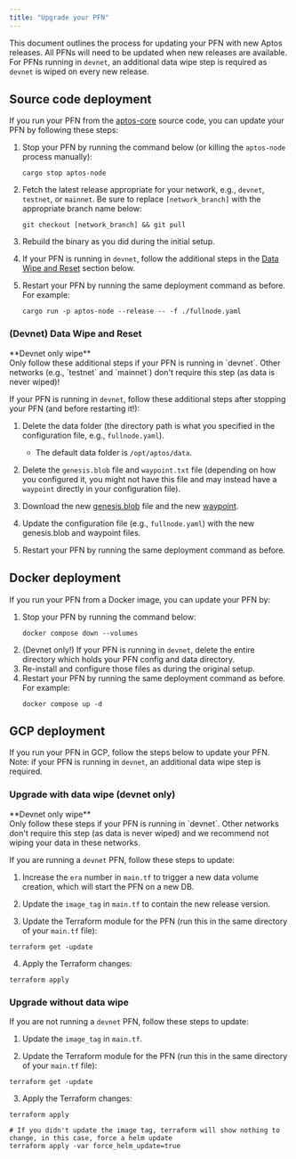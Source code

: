 ```yaml
---
title: "Upgrade your PFN"
---
```







This document outlines the process for updating your PFN with new Aptos releases. All PFNs will need to be updated
when new releases are available. For PFNs running in `devnet`, an additional data wipe step is required as `devnet`
is wiped on every new release.

## Source code deployment

If you run your PFN from the [aptos-core][aptos-labs/aptos-core] source code, you can update your PFN by
following these steps:

1. Stop your PFN by running the command below (or killing the `aptos-node` process manually):

   ```shellscript filename="Terminal"
   cargo stop aptos-node
   ```

2. Fetch the latest release appropriate for your network, e.g., `devnet`, `testnet`, or `mainnet`. Be sure to replace
   `[network_branch]` with the appropriate branch name below:

   ```shellscript filename="Terminal"
   git checkout [network_branch] && git pull
   ```

3. Rebuild the binary as you did during the initial setup.

4. If your PFN is running in `devnet`, follow the additional steps in the [Data Wipe and Reset](#upgrade-with-data-wipe-devnet-only) section below.

5. Restart your PFN by running the same deployment command as before. For example:

   ```shellscript filename="Terminal"
   cargo run -p aptos-node --release -- -f ./fullnode.yaml
   ```

### (Devnet) Data Wipe and Reset

<Aside type="caution">
  **Devnet only wipe**<br />
  Only follow these additional steps if your PFN is running in `devnet`. Other networks (e.g., `testnet` and `mainnet`)
  don&apos;t require this step (as data is never wiped)!
</Aside>

If your PFN is running in `devnet`, follow these additional steps after stopping your PFN (and before restarting it!):

1. Delete the data folder (the directory path is what you specified in the configuration file, e.g., `fullnode.yaml`).

   - The default data folder is `/opt/aptos/data`.

2. Delete the `genesis.blob` file and `waypoint.txt` file (depending on how you configured it, you might not have this file and may instead have a `waypoint` directly in your configuration file).

3. Download the new [genesis.blob](/ja/network/nodes/configure/node-files-all-networks/node-files-devnet.mdx#genesisblob) file and the new [waypoint](/ja/network/nodes/configure/node-files-all-networks/node-files-devnet.mdx#waypointtxt).

4. Update the configuration file (e.g., `fullnode.yaml`) with the new genesis.blob and waypoint files.

5. Restart your PFN by running the same deployment command as before.

## Docker deployment

If you run your PFN from a Docker image, you can update your PFN by:

1. Stop your PFN by running the command below:
   ```shellscript filename="Terminal"
   docker compose down --volumes
   ```
2. (Devnet only!) If your PFN is running in `devnet`, delete the entire directory which holds your PFN config and data directory.
3. Re-install and configure those files as during the original setup.
4. Restart your PFN by running the same deployment command as before. For example:
   ```shellscript filename="Terminal"
   docker compose up -d
   ```

## GCP deployment

If you run your PFN in GCP, follow the steps below to update your PFN. Note: if your PFN is
running in `devnet`, an additional data wipe step is required.

### Upgrade with data wipe (devnet only)

<Aside type="caution">
  **Devnet only wipe**<br />
  Only follow these steps if your PFN is running in `devnet`. Other networks don&apos;t require this step (as data is never wiped)
  and we recommend not wiping your data in these networks.
</Aside>

If you are running a `devnet` PFN, follow these steps to update:

1. Increase the `era` number in `main.tf` to trigger a new data volume creation, which will start the PFN on a new DB.

2. Update the `image_tag` in `main.tf` to contain the new release version.

3. Update the Terraform module for the PFN (run this in the same directory of your `main.tf` file):

```shellscript filename="Terminal"
terraform get -update
```

4. Apply the Terraform changes:

```shellscript filename="Terminal"
terraform apply
```

### Upgrade without data wipe

If you are not running a `devnet` PFN, follow these steps to update:

1. Update the `image_tag` in `main.tf`.

2. Update the Terraform module for the PFN (run this in the same directory of your `main.tf` file):

```shellscript filename="Terminal"
terraform get -update
```

3. Apply the Terraform changes:

```shellscript filename="Terminal"
terraform apply

# If you didn't update the image tag, terraform will show nothing to change, in this case, force a helm update
terraform apply -var force_helm_update=true
```

[rest_spec]: https://github.com/aptos-labs/aptos-core/tree/main/api

[devnet_genesis]: https://devnet.aptoslabs.com/genesis.blob

[devnet_waypoint]: https://devnet.aptoslabs.com/waypoint.txt

[aptos-labs/aptos-core]: https://github.com/aptos-labs/aptos-core.git

[status dashboard]: https://status.devnet.aptos.dev
